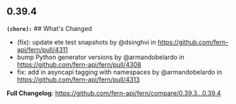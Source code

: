 ## 0.39.4
**`(chore):`** ## What's Changed
* (fix): update ete test snapshots by @dsinghvi in https://github.com/fern-api/fern/pull/4311
* bump Python generator versions by @armandobelardo in https://github.com/fern-api/fern/pull/4308
* fix: add in asyncapi tagging with namespaces by @armandobelardo in https://github.com/fern-api/fern/pull/4313


**Full Changelog**: https://github.com/fern-api/fern/compare/0.39.3...0.39.4

